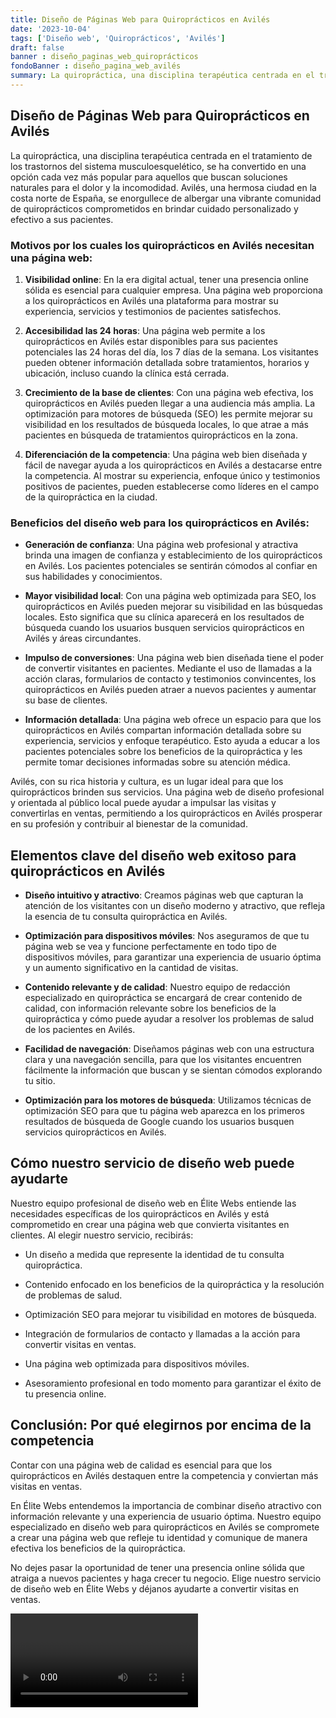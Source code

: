 ```yaml
---
title: Diseño de Páginas Web para Quiroprácticos en Avilés
date: '2023-10-04'
tags: ['Diseño web', 'Quiroprácticos', 'Avilés']
draft: false
banner : diseño_paginas_web_quiroprácticos
fondoBanner : diseño_pagina_web_avilés
summary: La quiropráctica, una disciplina terapéutica centrada en el tratamiento de los trastornos del sistema musculoesquelético, se ha convertido en una opción cada vez más popular para aquellos que buscan soluciones naturales para el dolor y la incomodidad. Avilés, una hermosa ciudad en la costa norte de España, se enorgullece de albergar una vibrante comunidad de quiroprácticos comprometidos en brindar cuidado personalizado y efectivo a sus pacientes.
---
```


## Diseño de Páginas Web para Quiroprácticos en Avilés

La quiropráctica, una disciplina terapéutica centrada en el tratamiento de los trastornos del sistema musculoesquelético, se ha convertido en una opción cada vez más popular para aquellos que buscan soluciones naturales para el dolor y la incomodidad. Avilés, una hermosa ciudad en la costa norte de España, se enorgullece de albergar una vibrante comunidad de quiroprácticos comprometidos en brindar cuidado personalizado y efectivo a sus pacientes.

### Motivos por los cuales los quiroprácticos en Avilés necesitan una página web:

1. **Visibilidad online**: En la era digital actual, tener una presencia online sólida es esencial para cualquier empresa. Una página web proporciona a los quiroprácticos en Avilés una plataforma para mostrar su experiencia, servicios y testimonios de pacientes satisfechos.

2. **Accesibilidad las 24 horas**: Una página web permite a los quiroprácticos en Avilés estar disponibles para sus pacientes potenciales las 24 horas del día, los 7 días de la semana. Los visitantes pueden obtener información detallada sobre tratamientos, horarios y ubicación, incluso cuando la clínica está cerrada.

3. **Crecimiento de la base de clientes**: Con una página web efectiva, los quiroprácticos en Avilés pueden llegar a una audiencia más amplia. La optimización para motores de búsqueda (SEO) les permite mejorar su visibilidad en los resultados de búsqueda locales, lo que atrae a más pacientes en búsqueda de tratamientos quiroprácticos en la zona.

4. **Diferenciación de la competencia**: Una página web bien diseñada y fácil de navegar ayuda a los quiroprácticos en Avilés a destacarse entre la competencia. Al mostrar su experiencia, enfoque único y testimonios positivos de pacientes, pueden establecerse como líderes en el campo de la quiropráctica en la ciudad.

### Beneficios del diseño web para los quiroprácticos en Avilés:

- **Generación de confianza**: Una página web profesional y atractiva brinda una imagen de confianza y establecimiento de los quiroprácticos en Avilés. Los pacientes potenciales se sentirán cómodos al confiar en sus habilidades y conocimientos.

- **Mayor visibilidad local**: Con una página web optimizada para SEO, los quiroprácticos en Avilés pueden mejorar su visibilidad en las búsquedas locales. Esto significa que su clínica aparecerá en los resultados de búsqueda cuando los usuarios busquen servicios quiroprácticos en Avilés y áreas circundantes.

- **Impulso de conversiones**: Una página web bien diseñada tiene el poder de convertir visitantes en pacientes. Mediante el uso de llamadas a la acción claras, formularios de contacto y testimonios convincentes, los quiroprácticos en Avilés pueden atraer a nuevos pacientes y aumentar su base de clientes.

- **Información detallada**: Una página web ofrece un espacio para que los quiroprácticos en Avilés compartan información detallada sobre su experiencia, servicios y enfoque terapéutico. Esto ayuda a educar a los pacientes potenciales sobre los beneficios de la quiropráctica y les permite tomar decisiones informadas sobre su atención médica.

Avilés, con su rica historia y cultura, es un lugar ideal para que los quiroprácticos brinden sus servicios. Una página web de diseño profesional y orientada al público local puede ayudar a impulsar las visitas y convertirlas en ventas, permitiendo a los quiroprácticos en Avilés prosperar en su profesión y contribuir al bienestar de la comunidad.

<GifSeo />

<Cta />

## Elementos clave del diseño web exitoso para quiroprácticos en Avilés

- **Diseño intuitivo y atractivo**: Creamos páginas web que capturan la atención de los visitantes con un diseño moderno y atractivo, que refleja la esencia de tu consulta quiropráctica en Avilés.

- **Optimización para dispositivos móviles**: Nos aseguramos de que tu página web se vea y funcione perfectamente en todo tipo de dispositivos móviles, para garantizar una experiencia de usuario óptima y un aumento significativo en la cantidad de visitas.

- **Contenido relevante y de calidad**: Nuestro equipo de redacción especializado en quiropráctica se encargará de crear contenido de calidad, con información relevante sobre los beneficios de la quiropráctica y cómo puede ayudar a resolver los problemas de salud de los pacientes en Avilés.

- **Facilidad de navegación**: Diseñamos páginas web con una estructura clara y una navegación sencilla, para que los visitantes encuentren fácilmente la información que buscan y se sientan cómodos explorando tu sitio.

- **Optimización para los motores de búsqueda**: Utilizamos técnicas de optimización SEO para que tu página web aparezca en los primeros resultados de búsqueda de Google cuando los usuarios busquen servicios quiroprácticos en Avilés.

## Cómo nuestro servicio de diseño web puede ayudarte

Nuestro equipo profesional de diseño web en Élite Webs entiende las necesidades específicas de los quiroprácticos en Avilés y está comprometido en crear una página web que convierta visitantes en clientes. Al elegir nuestro servicio, recibirás:

- Un diseño a medida que represente la identidad de tu consulta quiropráctica.

- Contenido enfocado en los beneficios de la quiropráctica y la resolución de problemas de salud.

- Optimización SEO para mejorar tu visibilidad en motores de búsqueda.

- Integración de formularios de contacto y llamadas a la acción para convertir visitas en ventas.

- Una página web optimizada para dispositivos móviles.

- Asesoramiento profesional en todo momento para garantizar el éxito de tu presencia online.

## Conclusión: Por qué elegirnos por encima de la competencia

Contar con una página web de calidad es esencial para que los quiroprácticos en Avilés destaquen entre la competencia y conviertan más visitas en ventas.

En Élite Webs entendemos la importancia de combinar diseño atractivo con información relevante y una experiencia de usuario óptima. Nuestro equipo especializado en diseño web para quiroprácticos en Avilés se compromete a crear una página web que refleje tu identidad y comunique de manera efectiva los beneficios de la quiropráctica.

No dejes pasar la oportunidad de tener una presencia online sólida que atraiga a nuevos pacientes y haga crecer tu negocio. Elige nuestro servicio de diseño web en Élite Webs y déjanos ayudarte a convertir visitas en ventas.

<Video />

<CtaBot job='Quiroprácticos' city='Avilés'/>

<Gmaps query='Avilés+españa+maps' />